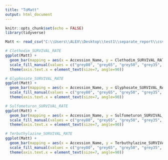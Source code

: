 ---
title: "ToMatt"
output: html_document
---

```{r setup, include=FALSE}
knitr::opts_chunk$set(echo = FALSE)
library(tidyverse)
```

```{r}
Matt <- read_csv("C:\\Users\\ALEX\\Desktop\\test1\\separate_report\\csv\\Matt.csv")

# Clethodim_SURVIVAL_RATE
ggplot(Matt) +
  geom_bar(mapping = aes(x = Accession_Name, y = Clethodim_SURVIVAL_RATE, fill = Farmer_Agronomist), stat = "identity") +
  scale_fill_manual(values = c("grey80", "grey65", "grey50", "grey35", "cyan")) +
  theme(axis.text.x = element_text(size=7, angle=90))

# Glyphosate_SURVIVAL_RATE
ggplot(Matt) +
  geom_bar(mapping = aes(x = Accession_Name, y = Glyphosate_SURVIVAL_RATE, fill = Farmer_Agronomist), stat = "identity") +
  scale_fill_manual(values = c("grey80", "grey65", "grey50", "grey35", "cyan")) +
  theme(axis.text.x = element_text(size=7, angle=90))

# Sulfometuron_SURVIVAL_RATE
ggplot(Matt) +
  geom_bar(mapping = aes(x = Accession_Name, y = Sulfometuron_SURVIVAL_RATE, fill = Farmer_Agronomist), stat = "identity") +
  scale_fill_manual(values = c("grey80", "grey65", "grey50", "grey35", "cyan")) +
  theme(axis.text.x = element_text(size=7, angle=90))

# Terbuthylazine_SURVIVAL_RATE
ggplot(Matt) +
  geom_bar(mapping = aes(x = Accession_Name, y = Terbuthylazine_SURVIVAL_RATE, fill = Farmer_Agronomist), stat = "identity") +
  scale_fill_manual(values = c("grey80", "grey65", "grey50", "grey35", "cyan")) +
  theme(axis.text.x = element_text(size=7, angle=90))
```